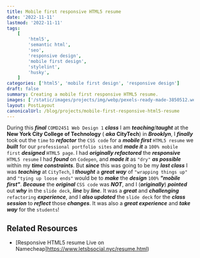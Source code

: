 ```yaml
---
title: Mobile first responsive HTML5 resume
date: '2022-11-11'
lastmod: '2022-11-11'
tags:
    [
        'html5',
        'semantic html',
        'seo',
        'responsive design',
        'mobile first design',
        'stylelint',
        'husky',
    ]
categories: ['html5', 'mobile first design', 'responsive design']
draft: false
summary: Creating a mobile first responsive HTML5 resume.
images: ['/static/images/projects/img/webp/pexels-ready-made-3850512.webp']
layout: PostLayout
canonicalUrl: /blog/projects/mobile-first-responsive-html5-resume
---
```


<Pexels
	src="/static/images/projects/img/webp/pexels-ready-made-3850512.webp"
	author="ready made"
	alt="Mobile first responsive HTML5 resume"
	srcUrl="https://www.pexels.com/photo/mobile-phone-with-green-recycling-sign-and-mesh-bag-3850512/"
	authorUrl="https://www.pexels.com/@readymade/"
/>

During this **_final_** `COMD2451 Web Design 1` **_class_** I am
**_teaching_**/**_taught_** at the **New York City College of Technology** (
**_aka_** **CityTech**) in **_Brooklyn_**, I **_finally_** took out the `time`
to **_refactor_** the `CSS code` for a **_mobile first_** `HTML5 resume` we
**_built_** for our `professional portfolio sites` and **_made it_** a
`100% mobile first` **_designed_** `HTML5 page`. I had **_originally
refactored_** the **_responsive_** `HTML5 resume` I had **_found_** on
`Codepen`, and **_made it_** as `"dry"` **_as possible_** within my **_time
constraints_**. But **_since_** this was going to be my **_last class_** I was
**_teaching_** at `CityTech`, I **_thought_** a **_great way_** of
`"wrapping things up"` and `"tying up loose ends"` would be to **_make_** the
**_design_** `100%` **_"mobile first"_**. **_Because_** the **_original_**
`CSS code` was **_NOT_**, and I (**_originally_**) **_pointed_** out **_why_**
in the `slide deck`, **_line_** by **_line_**. It was a **_great_** and
**_challenging_** `refactoring` **_experience_**, and I **_also updated_** the
`slide deck` for the **_class session_** to **_reflect_** those **_changes_**.
It was also a **_great experience_** and **_take way_** for the `students`!

## Related Resources

-   [Responsive HTML5 resume Live on
    Namecheap]https://www.letsbsocial.nyc/resume.html)
